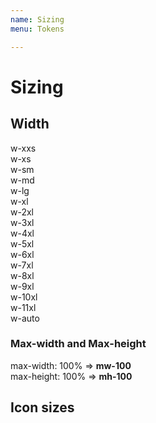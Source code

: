 ```yaml
---
name: Sizing
menu: Tokens

---
```


# Sizing

## Width

<div class="de-code">
    <div class="row">
        <div class="col-1">w-xxs</div>
        <div class="col-11">
            <div class="w-xxs"></div>
        </div>
    </div>
    <div class="row">
        <div class="col-1">w-xs</div>
        <div class="col-11">
            <div class="w-xs"></div>
        </div>
    </div>
    <div class="row">
        <div class="col-1">w-sm</div>
        <div class="col-11">
            <div class="w-sm"></div>
        </div>
    </div>
    <div class="row">
        <div class="col-1">w-md</div>
        <div class="col-11">
            <div class="w-md"></div>
        </div>
    </div>
    <div class="row">
        <div class="col-1">w-lg</div>
        <div class="col-11">
            <div class="w-lg"></div>
        </div>
    </div>
    <div class="row">
        <div class="col-1">w-xl</div>
        <div class="col-11">
            <div class="w-xl"></div>
        </div>
    </div>
    <div class="row">
        <div class="col-1">w-2xl</div>
        <div class="col-11">
            <div class="w-2xl"></div>
        </div>
    </div>
    <div class="row">
        <div class="col-1">w-3xl</div>
        <div class="col-11">
            <div class="w-3xl"></div>
        </div>
    </div>
    <div class="row">
        <div class="col-1">w-4xl</div>
        <div class="col-11">
            <div class="w-4xl"></div>
        </div>
    </div>
    <div class="row">
        <div class="col-1">w-5xl</div>
        <div class="col-11">
            <div class="w-5xl"></div>
        </div>
    </div>
    <div class="row">
        <div class="col-1">w-6xl</div>
        <div class="col-11">
            <div class="w-6xl"></div>
        </div>
    </div>
    <div class="row">
        <div class="col-1">w-7xl</div>
        <div class="col-11">
            <div class="w-7xl"></div>
        </div>
    </div>
    <div class="row">
        <div class="col-1">w-8xl</div>
        <div class="col-11">
            <div class="w-8xl"></div>
        </div>
    </div>
    <div class="row">
        <div class="col-1">w-9xl</div>
        <div class="col-11">
            <div class="w-9xl"></div>
        </div>
    </div>
    <div class="row">
        <div class="col-1">w-10xl</div>
        <div class="col-11">
            <div class="w-10xl"></div>
        </div>
    </div>
    <div class="row">
        <div class="col-1">w-11xl</div>
        <div class="col-11">
            <div class="w-11xl"></div>
        </div>
    </div>
    <div class="row">
        <div class="col-1">w-auto</div>
        <div class="col-11">
            <div class="w-auto"></div>
        </div>
    </div>
</div>

<Playground>
<div class="w-xxs"></div>
<div class="w-xs"></div>
<div class="w-sm"></div>
<div class="w-md"></div>
<div class="w-lg"></div>
<div class="w-xl"></div>
<div class="w-2xl"></div>
<div class="w-3xl"></div>
<div class="w-4xl"></div>
<div class="w-5xl"></div>
<div class="w-6xl"></div>
<div class="w-7xl"></div>
<div class="w-8xl"></div>
<div class="w-9xl"></div>
<div class="w-10xl"></div>
<div class="w-11xl"></div>
<div class="w-auto"></div>
</Playground>

### Max-width and Max-height

<div>max-width: 100% => <b>mw-100</b></div>
<div>max-height: 100% => <b>mh-100</b></div>

## Icon sizes

<Playground>
<div>
<i class="dci dci-check-circle dci-sm"></i>
<i class="dci dci-check-circle"></i>
<i class="dci dci-check-circle dci-lg"></i>
<i class="dci dci-check-circle dci-2x"></i>
<i class="dci dci-check-circle dci-3x"></i>
<i class="dci dci-check-circle dci-4x"></i>
<i class="dci dci-check-circle dci-5x"></i>
</div>
</Playground>
